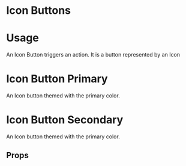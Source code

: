 
<Meta title="Design System|Buttons" />

# Icon Buttons

# Usage

An Icon Button triggers an action. It is a button represented by an Icon

# Icon Button Primary

An Icon button themed with the primary color.

<Preview>
  <Story name="IconButton-primary">
    <IconButton
      description="Accessibility description"
      onClick={action("button-click")}
      Icon={Cart}
    />
  </Story>
</Preview>

# Icon Button Secondary

An Icon button themed with the primary color.

<Preview>
  <Story name="IconButton-secondary">
    <IconButton
      description="Accessibility description"
      onClick={action("button-click")}
      Icon={Cart}
      variants="secondary"
    />
  </Story>
</Preview>

## Props

<Props of={IconButton} />
